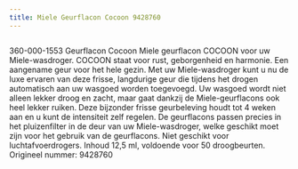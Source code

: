 ```yaml
---
title: Miele Geurflacon Cocoon 9428760
---
```



<Image src={imageProduct} width={imageProduct.width} alt="" />


360-000-1553
Geurflacon Cocoon
Miele geurflacon COCOON voor uw Miele-wasdroger.
COCOON staat voor rust, geborgenheid en harmonie. Een aangename geur voor het hele gezin.
Met uw Miele-wasdroger kunt u nu de luxe ervaren van deze frisse, langdurige geur die tijdens het drogen automatisch aan uw wasgoed worden toegevoegd. Uw wasgoed wordt niet alleen lekker droog en zacht, maar gaat dankzij de Miele-geurflacons ook heel lekker ruiken. Deze bijzonder frisse geurbeleving houdt tot 4 weken aan en u kunt de intensiteit zelf regelen.
De geurflacons passen precies in het pluizenfilter in de deur van uw Miele-wasdroger, welke geschikt moet zijn voor het gebruik van de geurflacons.
Niet geschikt voor luchtafvoerdrogers.
Inhoud 12,5 ml, voldoende voor 50 droogbeurten.
Origineel nummer: 9428760
